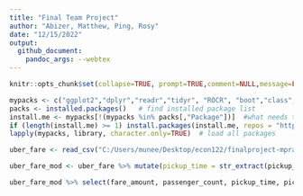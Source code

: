 ```yaml
---
title: "Final Team Project" 
author: "Abizer, Matthew, Ping, Rosy"
date: "12/15/2022"
output: 
  github_document:
    pandoc_args: --webtex
---
```


```r
knitr::opts_chunk$set(collapse=TRUE, prompt=TRUE,comment=NULL,message=FALSE, echo = FALSE, include=TRUE, fig.width = 9, fig.height = 4) #This code chunk ensures that there are no commands in output file.
```

```r
mypacks <- c("ggplot2","dplyr","readr","tidyr", "ROCR", "boot","class","randomForest","e1071", "stringr","partykit","rpart","plyr")  # what packages are needed?
packs <- installed.packages()   # find installed package list
install.me <- mypacks[!(mypacks %in% packs[,"Package"])]  #what needs to be installed?
if (length(install.me) >= 1) install.packages(install.me, repos = "http://cran.us.r-project.org")   # install (if needed)
lapply(mypacks, library, character.only=TRUE)  # load all packages
```

```r
uber_fare <- read_csv("C:/Users/munee/Desktop/econ122/finalproject-mpra/uber.csv")
```

```r
uber_fare_mod <- uber_fare %>% mutate(pickup_time = str_extract(pickup_datetime,"[\\d]{1,2}:[\\d]{2}"), pickup_year = str_extract(pickup_datetime,"[\\d]{4}"),pickup_month_dash = str_extract(pickup_datetime, "-{1}[\\d]{2}-{1}"),pickup_month = str_extract(pickup_month_dash, "[\\d]{2}"),pickup_date_dash = str_extract(pickup_datetime, "-[\\d]{2}"), pickup_date = str_extract(pickup_date_dash, "[\\d]{2}"), pickup_latitude_mod = ifelse(pickup_latitude < -90 | pickup_latitude > 90, NA, pickup_latitude), pickup_longitude_mod = ifelse(pickup_longitude < -180 | pickup_longitude > 180, NA, pickup_longitude), dropoff_latitude_mod = ifelse(dropoff_latitude < -90 | dropoff_latitude > 90, NA, dropoff_latitude), dropoff_longitude_mod = ifelse(dropoff_longitude < -180 | dropoff_longitude > 180, NA, dropoff_longitude))
```

```r
uber_fare_mod %>% select(fare_amount, passenger_count, pickup_time, pickup_year, pickup_month, pickup_date, pickup_latitude_mod, pickup_longitude_mod, dropoff_latitude_mod, dropoff_longitude_mod)
```


